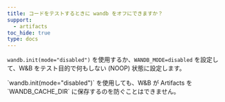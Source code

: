 ```yaml
---
title: コードをテストするときに wandb をオフにできますか？
support:
  - artifacts
toc_hide: true
type: docs
---
```

`wandb.init(mode="disabled")` を使用するか、`WANDB_MODE=disabled` を設定して、W&B をテスト目的で何もしない (NOOP) 状態に設定します。

<Note>
`wandb.init(mode="disabled")` を使用しても、W&B が Artifacts を `WANDB_CACHE_DIR` に保存するのを防ぐことはできません。
</Note>